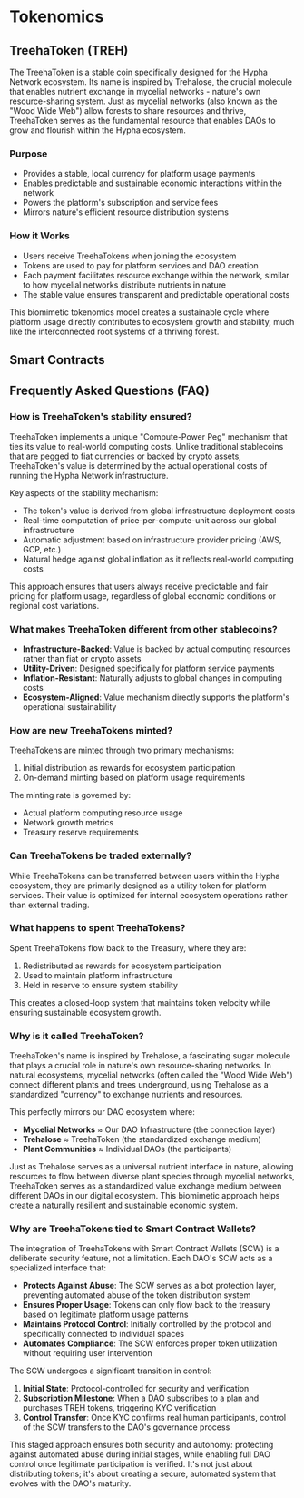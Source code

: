 # Tokenomics

## TreehaToken (TREH)

The TreehaToken is a stable coin specifically designed for the Hypha Network ecosystem. Its name is inspired by Trehalose, the crucial molecule that enables nutrient exchange in mycelial networks - nature's own resource-sharing system. Just as mycelial networks (also known as the "Wood Wide Web") allow forests to share resources and thrive, TreehaToken serves as the fundamental resource that enables DAOs to grow and flourish within the Hypha ecosystem.

### Purpose

- Provides a stable, local currency for platform usage payments
- Enables predictable and sustainable economic interactions within the network
- Powers the platform's subscription and service fees
- Mirrors nature's efficient resource distribution systems

### How it Works

- Users receive TreehaTokens when joining the ecosystem
- Tokens are used to pay for platform services and DAO creation
- Each payment facilitates resource exchange within the network, similar to how mycelial networks distribute nutrients in nature
- The stable value ensures transparent and predictable operational costs

This biomimetic tokenomics model creates a sustainable cycle where platform usage directly contributes to ecosystem growth and stability, much like the interconnected root systems of a thriving forest.

## Smart Contracts
## Frequently Asked Questions (FAQ)

### How is TreehaToken's stability ensured?

TreehaToken implements a unique "Compute-Power Peg" mechanism that ties its value to real-world computing costs. Unlike traditional stablecoins that are pegged to fiat currencies or backed by crypto assets, TreehaToken's value is determined by the actual operational costs of running the Hypha Network infrastructure.

Key aspects of the stability mechanism:

- The token's value is derived from global infrastructure deployment costs
- Real-time computation of price-per-compute-unit across our global infrastructure
- Automatic adjustment based on infrastructure provider pricing (AWS, GCP, etc.)
- Natural hedge against global inflation as it reflects real-world computing costs

This approach ensures that users always receive predictable and fair pricing for platform usage, regardless of global economic conditions or regional cost variations.

### What makes TreehaToken different from other stablecoins?

- **Infrastructure-Backed**: Value is backed by actual computing resources rather than fiat or crypto assets
- **Utility-Driven**: Designed specifically for platform service payments
- **Inflation-Resistant**: Naturally adjusts to global changes in computing costs
- **Ecosystem-Aligned**: Value mechanism directly supports the platform's operational sustainability

### How are new TreehaTokens minted?

TreehaTokens are minted through two primary mechanisms:

1. Initial distribution as rewards for ecosystem participation
2. On-demand minting based on platform usage requirements

The minting rate is governed by:

- Actual platform computing resource usage
- Network growth metrics
- Treasury reserve requirements

### Can TreehaTokens be traded externally?

While TreehaTokens can be transferred between users within the Hypha ecosystem, they are primarily designed as a utility token for platform services. Their value is optimized for internal ecosystem operations rather than external trading.

### What happens to spent TreehaTokens?

Spent TreehaTokens flow back to the Treasury, where they are:

1. Redistributed as rewards for ecosystem participation
2. Used to maintain platform infrastructure
3. Held in reserve to ensure system stability

This creates a closed-loop system that maintains token velocity while ensuring sustainable ecosystem growth.

### Why is it called TreehaToken?

TreehaToken's name is inspired by Trehalose, a fascinating sugar molecule that plays a crucial role in nature's own resource-sharing networks. In natural ecosystems, mycelial networks (often called the "Wood Wide Web") connect different plants and trees underground, using Trehalose as a standardized "currency" to exchange nutrients and resources.

This perfectly mirrors our DAO ecosystem where:

- **Mycelial Networks** ≈ Our DAO Infrastructure (the connection layer)
- **Trehalose** ≈ TreehaToken (the standardized exchange medium)
- **Plant Communities** ≈ Individual DAOs (the participants)

Just as Trehalose serves as a universal nutrient interface in nature, allowing resources to flow between diverse plant species through mycelial networks, TreehaToken serves as a standardized value exchange medium between different DAOs in our digital ecosystem. This biomimetic approach helps create a naturally resilient and sustainable economic system.

### Why are TreehaTokens tied to Smart Contract Wallets?

The integration of TreehaTokens with Smart Contract Wallets (SCW) is a deliberate security feature, not a limitation. Each DAO's SCW acts as a specialized interface that:

- **Protects Against Abuse**: The SCW serves as a bot protection layer, preventing automated abuse of the token distribution system
- **Ensures Proper Usage**: Tokens can only flow back to the treasury based on legitimate platform usage patterns
- **Maintains Protocol Control**: Initially controlled by the protocol and specifically connected to individual spaces
- **Automates Compliance**: The SCW enforces proper token utilization without requiring user intervention

The SCW undergoes a significant transition in control:

1. **Initial State**: Protocol-controlled for security and verification
2. **Subscription Milestone**: When a DAO subscribes to a plan and purchases TREH tokens, triggering KYC verification
3. **Control Transfer**: Once KYC confirms real human participants, control of the SCW transfers to the DAO's governance process

This staged approach ensures both security and autonomy: protecting against automated abuse during initial stages, while enabling full DAO control once legitimate participation is verified. It's not just about distributing tokens; it's about creating a secure, automated system that evolves with the DAO's maturity.
